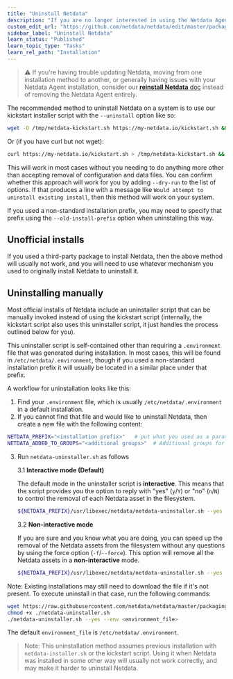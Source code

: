 ```yaml
---
title: "Uninstall Netdata"
description: "If you are no longer interested in using the Netdata Agent, use the self-contained uninstaller to remove all traces of binaries and configuration files."
custom_edit_url: "https://github.com/netdata/netdata/edit/master/packaging/installer/UNINSTALL.md"
sidebar_label: "Uninstall Netdata"
learn_status: "Published"
learn_topic_type: "Tasks"
learn_rel_path: "Installation"
---
```



> ⚠️ If you're having trouble updating Netdata, moving from one installation method to another, or generally having
> issues with your Netdata Agent installation, consider our [**reinstall Netdata**
> doc](https://github.com/netdata/netdata/blob/master/packaging/installer/REINSTALL.md) instead of removing the Netdata Agent entirely.

The recommended method to uninstall Netdata on a system is to use our kickstart installer script with the `--uninstall` option like so:

```sh
wget -O /tmp/netdata-kickstart.sh https://my-netdata.io/kickstart.sh && sh /tmp/netdata-kickstart.sh --uninstall
```

Or (if you have curl but not wget):

```sh
curl https://my-netdata.io/kickstart.sh > /tmp/netdata-kickstart.sh && sh /tmp/netdata-kickstart.sh --uninstall
```

This will work in most cases without you needing to do anything more other than accepting removal of configuration
and data files. You can confirm whether this approach will work for you by adding `--dry-run` to the list of
options. If that produces a line with a message like `Would attempt to uninstall existing install`, then this
method will work on your system.

If you used a non-standard installation prefix, you may need to specify that prefix using the `--old-install-prefix`
option when uninstalling this way.

## Unofficial installs

If you used a third-party package to install Netdata, then the above method will usually not work, and you will
need to use whatever mechanism you used to originally install Netdata to uninstall it.

## Uninstalling manually

Most official installs of Netdata include an uninstaller script that can be manually invoked instead of using the
kickstart script (internally, the kickstart script also uses this uninstaller script, it just handles the process
outlined below for you).

This uninstaller script is self-contained other than requiring a `.environment` file that was generated during
installation. In most cases, this will be found in `/etc/netdata/.environment`, though if you used a non-standard
installation prefix it will usually be located in a similar place under that prefix.

A workflow for uninstallation looks like this:

1.  Find your `.environment` file, which is usually `/etc/netdata/.environment` in a default installation.
2.  If you cannot find that file and would like to uninstall Netdata, then create a new file with the following content:

```sh
NETDATA_PREFIX="<installation prefix>"   # put what you used as a parameter to shell installed `--install-prefix` flag. Otherwise it should be empty
NETDATA_ADDED_TO_GROUPS="<additional groups>"  # Additional groups for a user running the Netdata process
```

3.  Run `netdata-uninstaller.sh` as follows

    3.1 **Interactive mode (Default)**

    The default mode in the uninstaller script is **interactive**. This means that the script provides you
    the option to reply with "yes" (`y`/`Y`) or "no" (`n`/`N`) to control the removal of each Netdata asset in
    the filesystem.

    ```sh
    ${NETDATA_PREFIX}/usr/libexec/netdata/netdata-uninstaller.sh --yes --env <environment_file>
    ```

    3.2 **Non-interactive mode**

    If you are sure and you know what you are doing, you can speed up the removal of the Netdata assets from the
    filesystem without any questions by using the force option (`-f`/`--force`). This option will remove all the
    Netdata assets in a **non-interactive** mode.

    ```sh
    ${NETDATA_PREFIX}/usr/libexec/netdata/netdata-uninstaller.sh --yes --force --env <environment_file>
    ```

Note: Existing installations may still need to download the file if it's not present. To execute uninstall in that case,
run the following commands:

```sh
wget https://raw.githubusercontent.com/netdata/netdata/master/packaging/installer/netdata-uninstaller.sh
chmod +x ./netdata-uninstaller.sh
./netdata-uninstaller.sh --yes --env <environment_file>
```

The default `environment_file` is `/etc/netdata/.environment`.

> Note: This uninstallation method assumes previous installation with `netdata-installer.sh` or the kickstart script.
> Using it when Netdata was installed in some other way will usually not work correctly, and may make it harder to uninstall Netdata.
